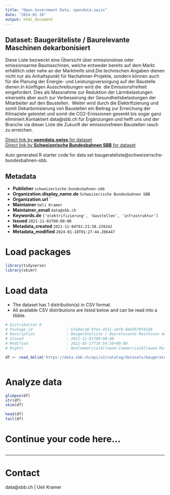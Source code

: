 ```yaml
---
title: "Open Government Data, opendata.swiss"
date: "2024-01-18"
output: html_document
---
```


## Dataset: Baugeräteliste / Baurelevante Maschinen dekarbonisiert

Diese Liste bezweckt eine Übersicht über emissionslose oder emissionsarme Baumaschinen, welche entweder bereits auf dem Markt erhältlich oder nahe an der Marktreife sind.Die technischen Angaben dienen nicht nur als Anhaltspunkt für Nachahmer-Projekte, sondern können auch für die Planung der Energie- und Leistungsversorgung auf der Baustelle dienen.In künftigen Ausschreibungen wird die  die Emissionsfreiheit eingefordert. Dies als Massnahme zur Reduktion der Lärmbelastungen einerseits aber auch zur Verbesserung der Gesundheitsbelastungen der Mitarbeiter auf den Baustellen.  Weiter wird durch die Elektrifizierung und somit Dekarbonisierung von Baustellen ein Beitrag zur Erreichung der Klimaziele geleistet und somit die CO2-Emissionen gesenkt bis sogar ganz eliminiert.Kontaktiert data@sbb.ch für Ergänzungen und helft uns und der Branche via dieser Liste die Zukunft der emissionsfreien Baustellen rasch zu erreichen.

[Direct link by **opendata.swiss** for dataset](https://opendata.swiss/de/dataset/construction-equipment-list-construction-relevant-machines-decarbonised)<br>
[Direct link by **Schweizerische Bundesbahnen SBB** for dataset](https://data.sbb.ch/explore/dataset/baugerateliste/)

Auto generated R starter code for data set baugerateliste@schweizerische-bundesbahnen-sbb.

## Metadata

- **Publisher** `schweizerische-bundesbahnen-sbb`
- **Organization.display_name.de** `Schweizerische Bundesbahnen SBB`
- **Organization.url** ``
- **Maintainer** `Ueli Kramer`
- **Maintainer_email** `data@sbb.ch`
- **Keywords.de** `['elektrifizierung', 'baustellen', 'infrastruktur']`
- **Issued** `2021-11-01T00:00:00`
- **Metadata_created** `2021-11-04T01:21:58.239242`
- **Metadata_modified** `2024-01-18T01:27:44.206447`


# Load packages

```r

library(tidyverse)
library(skimr)

```

# Load data

-   The dataset has 1 distribution(s) in CSV format.
-   All available CSV distributions are listed below and can be read into a tibble.

```r

# Distribution 0
# Package_id               : bfe04c28-9fe5-4551-a9f9-8ddfb79f65d8
# Description              : Baugeräteliste / Baurelevante Maschinen dekarbonisiert (csv)
# Issued                   : 2021-11-01T00:00:00
# Modified                 : 2022-05-17T16:54:58+00:00
# Rights                   : NonCommercialAllowed-CommercialAllowed-ReferenceRequired

df <- read_delim('https://data.sbb.ch/api/v2/catalog/datasets/baugerateliste/exports/csv')



```

# Analyze data

```r

glimpse(df)
str(df)
skim(df)

head(df)
tail(df)

```

# Continue your code here...

```r

```

------------------------------------------------------------------------

# Contact

data@sbb.ch | Ueli Kramer
